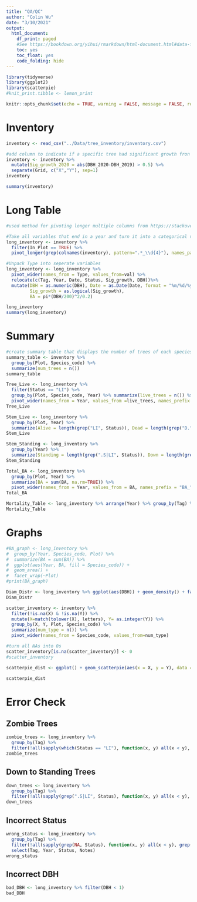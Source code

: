 ```yaml
---
title: "QA/QC"
author: "Colin Wu"
date: "3/10/2021"
output: 
  html_document:
    df_print: paged
    #See https://bookdown.org/yihui/rmarkdown/html-document.html#data-frame-printing
    toc: yes
    toc_float: yes
    code_folding: hide
---
```

```r
library(tidyverse)
library(ggplot2)
library(scatterpie)
#knit_print.tibble <- lemon_print

knitr::opts_chunk$set(echo = TRUE, warning = FALSE, message = FALSE, rows.print=20)
```

# Inventory
```r
inventory <- read_csv("../Data/tree_inventory/inventory.csv")

#add column to indicate if a specific tree had significant growth fron 2019 to 2020
inventory <- inventory %>%
  mutate(Sig_growth_2020 = abs(DBH_2020-DBH_2019) > 0.5) %>%
  separate(Grid, c("X","Y"), sep=1)
inventory

summary(inventory)
```

# Long Table
```r
#used method for pivoting longer multiple columns from https://stackoverflow.com/questions/61367186/pivot-longer-into-multiple-columns

#Take all variables that end in a year and turn it into a categorical variable Type
long_inventory <- inventory %>% 
  filter(In_Plot == TRUE) %>%
  pivot_longer(grep(colnames(inventory), pattern=".*_\\d{4}"), names_pattern = "(.*)_(\\d{4})", names_to = c("Type","Year"), values_to = "val",  values_transform = list(val = as.character), names_transform = list(Year = as.integer))

#Unpack Type into seperate variables
long_inventory <- long_inventory %>% 
  pivot_wider(names_from = Type, values_from=val) %>%
  relocate(c(Tag, Year, Date, Status, Sig_growth, DBH))%>%
  mutate(DBH = as.numeric(DBH), Date = as.Date(Date, format = "%m/%d/%y"), 
         Sig_growth = as.logical(Sig_growth),
         BA = pi*(DBH/200)^2/0.2)

long_inventory
summary(long_inventory)
```

# Summary
```r
#create summary table that displays the number of trees of each species in each plot
summary_table <- inventory %>% 
  group_by(Plot, Species_code) %>% 
  summarize(num_trees = n())
summary_table

Tree_Live <- long_inventory %>% 
  filter(Status == "LI") %>% 
  group_by(Plot, Species_code, Year) %>% summarize(live_trees = n()) %>% 
  pivot_wider(names_from = Year, values_from =live_trees, names_prefix = "Live_Trees_")
Tree_Live

Stem_Live <- long_inventory %>% 
  group_by(Plot, Year) %>% 
  summarize(Alive = length(grep("LI", Status)), Dead = length(grep("D.", Status)))
Stem_Live

Stem_Standing <- long_inventory %>% 
  group_by(Year) %>%
  summarize(Standing = length(grep(".S|LI", Status)), Down = length(grep(".C", Status)))
Stem_Standing

Total_BA <- long_inventory %>% 
  group_by(Plot, Year) %>% 
  summarize(BA = sum(BA, na.rm=TRUE)) %>%
  pivot_wider(names_from = Year, values_from = BA, names_prefix = "BA_")
Total_BA

Mortality_Table <- long_inventory %>% arrange(Year) %>% group_by(Tag) %>% filter(lag(Status) == "LI" & grepl("D.", Status))
Mortality_Table
```

# Graphs
```r
#BA_graph <- long_inventory %>% 
#  group_by(Year, Species_code, Plot) %>% 
#  summarize(BA = sum(BA)) %>% 
#  ggplot(aes(Year, BA, fill = Species_code)) +
#  geom_area() +
#  facet_wrap(~Plot)
#print(BA_graph)

Diam_Distr <- long_inventory %>% ggplot(aes(DBH)) + geom_density() + facet_grid(Year~Plot)
Diam_Distr
```
```r
scatter_inventory <- inventory %>% 
  filter(!is.na(X) & !is.na(Y)) %>% 
  mutate(X=match(tolower(X), letters), Y= as.integer(Y)) %>%
  group_by(X, Y, Plot, Species_code) %>% 
  summarize(num_type = n()) %>%
  pivot_wider(names_from = Species_code, values_from=num_type)

#turn all NAs into 0s
scatter_inventory[is.na(scatter_inventory)] <- 0
#scatter_inventory

scatterpie_dist <- ggplot() + geom_scatterpie(aes(x = X, y = Y), data = scatter_inventory, cols = colnames(scatter_inventory)[-(1:3)]) + coord_equal() + facet_wrap(~Plot, ncol=1) 

scatterpie_dist
```

# Error Check {.tabset}
## Zombie Trees
```r
zombie_trees <- long_inventory %>%
  group_by(Tag) %>%
  filter(!all(sapply(which(Status == "LI"), function(x, y) all(x < y), which(Status != "LI"))))
zombie_trees
```

## Down to Standing Trees
```r
down_trees <- long_inventory %>% 
  group_by(Tag) %>%
  filter(!all(sapply(grep(".S|LI", Status), function(x, y) all(x < y), grep(".C", Status))))
down_trees
```

## Incorrect Status
```r
wrong_status <- long_inventory %>%
  group_by(Tag) %>%
  filter(!all(sapply(grep(NA, Status), function(x, y) all(x < y), grep(!NA, Status))) | (!grepl("LI|D[SC]", Status) & !is.na(Status))) %>% 
  select(Tag, Year, Status, Notes)
wrong_status
```

## Incorrect DBH
```r
bad_DBH <- long_inventory %>% filter(DBH < 1)
bad_DBH
```

